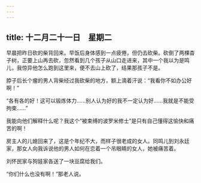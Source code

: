```yaml
---
---
---
```

title: 十二月二十一日　星期二
---




早晨把昨日砍的柴背回来。早饭后身体感到一点疲倦，但仍去砍柴。砍倒了两棵杳子树，正要上山再去砍，忽然看到几个孩子从山口走进来，其中一个我以为是鸣儿，我惊异他怎么跑到这里来，便不去山上砍了，结果那孩子不是。

脖子后长个瘤的男人背柴经过我砍柴的地方，额上滴着汗说：“我看你不如办公好啊！”

“各有各的好！这可以锻炼体力……别人认为好的我不一定认为好……我就是不能受拘束……”

我能向他们解释什么呢？我这个“被束缚的波罗米修士”是只有自己懂得这愉快和痛苦的啊！

房主人的儿媳回来了，这是个年纪不大，而样子很老成的女人。同鸣儿到刘永廷家，那女人向我诉说他的男人如何在恋着一个吊眼睛的女人，她被痛苦着。

刘怀民家与狗娃家各送了一块豆腐给我们。

“你们什么也没有啊！”那老人说。